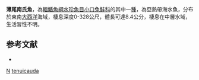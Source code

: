 {{Speciesbox 
| taxon = Nansenia tenuicauda
| authority = [[Kawaguchi|Kawaguchi]] & [[Butler|Butler]], 1984
| status = NE
| status_system = IUCN3.1
}}
'''薄尾南氏魚'''，為[[輻鰭魚綱|輻鰭魚綱]][[水珍魚目|水珍魚目]][[小口兔鮭科|小口兔鮭科]]的其中一[[種|種]]，為亞熱帶海水魚，分布於東南[[大西洋|大西洋]]海域，棲息深度0-328公尺，體長可達8.4公分，棲息在中層水域，生活習性不明。

==参考文献==
*{{FishBase_species|genus=Nansenia|species=tenuicauda|year=2015|month=8}}

{{Taxonbar}}

[[Category:1984年描述的鱼类|N]]
[[Category:南氏魚屬|tenuicauda]]